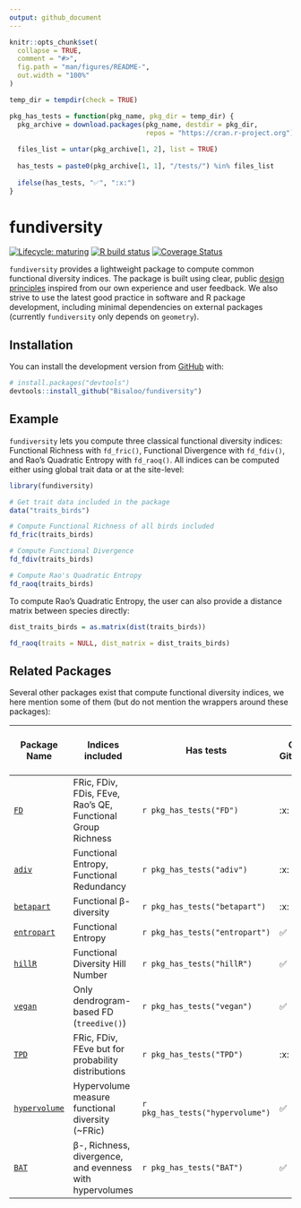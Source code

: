 ```yaml
---
output: github_document
---
```


<!-- README.md is generated from README.Rmd. Please edit that file -->

```r
knitr::opts_chunk$set(
  collapse = TRUE,
  comment = "#>",
  fig.path = "man/figures/README-",
  out.width = "100%"
)

temp_dir = tempdir(check = TRUE)

pkg_has_tests = function(pkg_name, pkg_dir = temp_dir) {
  pkg_archive = download.packages(pkg_name, destdir = pkg_dir,
                                  repos = "https://cran.r-project.org")
  
  files_list = untar(pkg_archive[1, 2], list = TRUE)
  
  has_tests = paste0(pkg_archive[1, 1], "/tests/") %in% files_list
  
  ifelse(has_tests, "✅", ":x:")
}
```

# fundiversity

<!-- badges: start -->
[![Lifecycle: maturing](https://img.shields.io/badge/lifecycle-maturing-blue.svg)](https://www.tidyverse.org/lifecycle/#maturing)
[![R build status](https://github.com/Bisaloo/fundiversity/workflows/R-CMD-check/badge.svg)](https://github.com/Bisaloo/fundiversity/actions)
[![Coverage Status](https://codecov.io/gh/Bisaloo/fundiversity/branch/master/graph/badge.svg?token=HR4YH118VT)](https://codecov.io/gh/Bisaloo/fundiversity)
<!-- badges: end -->

`fundiversity` provides a lightweight package to compute common functional
diversity indices. The package is built using clear, public 
[design principles](https://github.com/Bisaloo/fundiversity/wiki/Design-principles)
inspired from our own experience and user feedback. We also strive to use the
latest good practice in software and R package development, including minimal dependencies on external packages (currently `fundiversity` only depends on `geometry`).

## Installation

You can install the development version from [GitHub](https://github.com/) with:

```r
# install.packages("devtools")
devtools::install_github("Bisaloo/fundiversity")
```

## Example

`fundiversity` lets you compute three classical functional diversity indices: Functional Richness with `fd_fric()`, Functional Divergence with
`fd_fdiv()`, and Rao's Quadratic Entropy with `fd_raoq()`.
All indices can be computed either using global trait data or at the site-level:

```r
library(fundiversity)

# Get trait data included in the package
data("traits_birds")

# Compute Functional Richness of all birds included
fd_fric(traits_birds)

# Compute Functional Divergence
fd_fdiv(traits_birds)

# Compute Rao's Quadratic Entropy
fd_raoq(traits_birds)
```

To compute Rao's Quadratic Entropy, the user can also provide a distance matrix between species directly:

```r
dist_traits_birds = as.matrix(dist(traits_birds))

fd_raoq(traits = NULL, dist_matrix = dist_traits_birds)
```

## Related Packages

Several other packages exist that compute functional diversity indices, we here mention some of them (but do not mention the wrappers around these packages):

| Package Name                                          |                     Indices included                        |            Has tests           |     On GitHub      | On CRAN (last updated) |
|-------------------------------------------------------|-------------------------------------------------------------|--------------------------------|--------------------|------------------------------|
| [`FD`](https://github.com/cran/FD)                    | FRic, FDiv, FDis, FEve, Rao's QE, Functional Group Richness |`r pkg_has_tests("FD")`         | :x:                | ![](https://www.r-pkg.org/badges/last-release/FD)  |
| [`adiv`](https://github.com/cran/adiv)                | Functional Entropy, Functional Redundancy                   |`r pkg_has_tests("adiv")`       | :x:                | ![](https://www.r-pkg.org/badges/last-release/adiv)|
| [`betapart`](https://github.com/cran/betapart)        | Functional β-diversity                                      |`r pkg_has_tests("betapart")`   | :x:                | ![](https://www.r-pkg.org/badges/last-release/betapart)|
| [`entropart`](https://github.com/EricMarcon/entropart)| Functional Entropy                                          |`r pkg_has_tests("entropart")`  | ✅ | ![](https://www.r-pkg.org/badges/last-release/entropart)|
| [`hillR`](https://github.com/daijiang/hillR)          | Functional Diversity Hill Number                            |`r pkg_has_tests("hillR")`      | ✅ | ![](https://www.r-pkg.org/badges/last-release/hillR)|
| [`vegan`](https://github.com/vegandevs/vegan)         | Only dendrogram-based FD (`treedive()`)                     |`r pkg_has_tests("vegan")`      | ✅ | ![](https://www.r-pkg.org/badges/last-release/vegan)|              
| [`TPD`](https://github.com/cran/TPD)                  | FRic, FDiv, FEve but for probability distributions          |`r pkg_has_tests("TPD")`        | :x:                | ![](https://www.r-pkg.org/badges/last-release/TPD)|
| [`hypervolume`](https://github.com/cran/hypervolume)  | Hypervolume measure functional diversity (~FRic)            |`r pkg_has_tests("hypervolume")`| ✅ | ![](https://www.r-pkg.org/badges/last-release/hypervolume)|
| [`BAT`](https://github.com/cran/BAT)                  | β-, Richness, divergence, and evenness with hypervolumes    |`r pkg_has_tests("BAT")`        | ✅ | ![](https://www.r-pkg.org/badges/last-release/BAT)|
